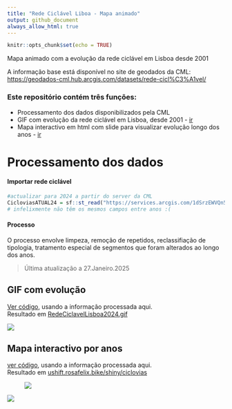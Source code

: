 ```yaml
---
title: "Rede Ciclável Liboa - Mapa animado"
output: github_document
always_allow_html: true
---
```


```r
knitr::opts_chunk$set(echo = TRUE)
```

Mapa animado com a evolução da rede ciclável em Lisboa desde 2001 </br>

A informação base está disponível no site de geodados da CML: <https://geodados-cml.hub.arcgis.com/datasets/rede-cicl%C3%A1vel/>

### Este repositório contém três funções:

-   Processamento dos dados disponibilizados pela CML
-   GIF com evolução da rede ciclável em Lisboa, desde 2001 - [ir](https://github.com/U-Shift/RedeCiclavel-Lisboa#gif-com-evolução)
-   Mapa interactivo em html com slide para visualizar evolução longo dos anos - [ir](https://github.com/U-Shift/RedeCiclavel-Lisboa#mapa-interactivo-por-anos)

# Processamento dos dados

#### Importar rede ciclável

```r
#actualizar para 2024 a partir do server da CML
CicloviasATUAL24 = sf::st_read("https://services.arcgis.com/1dSrzEWVQn5kHHyK/arcgis/rest/services/Ciclovias/FeatureServer/0/query?outFields=*&where=1%3D1&f=geojson") 
# infelixmente não têm os mesmos campos entre anos :(
```

#### Processo

O processo envolve limpeza, remoção de repetidos, reclassifiação de tipologia, tratamento especial de segmentos que foram alterados ao longo dos anos.

> Última atualização a 27.Janeiro.2025

## GIF com evolução

[Ver código](https://github.com/U-Shift/RedeCiclavel-Lisboa/blob/master/GIFciclovias.Rmd), usando a informação processada aqui.\
Resultado em [RedeCiclavelLisboa2024.gif](https://ushift.rosafelix.bike/shiny/ciclovias/gif/RedeCiclavelLisboa2024.gif)

![](CicloviasAnos/info/figs/tipologia24.png)

## Mapa interactivo por anos

[ver código](https://github.com/U-Shift/RedeCiclavel-Lisboa/blob/master/CicloviasAnos/app.R), usando a informação processada aqui.\
Resultado em [ushift.rosafelix.bike/shiny/ciclovias](https://ushift.rosafelix.bike/shiny/ciclovias)

![![](images/clipboard-663169356.png)](images/clipboard-2333512650.png)

![](images/clipboard-2347761711.png)
